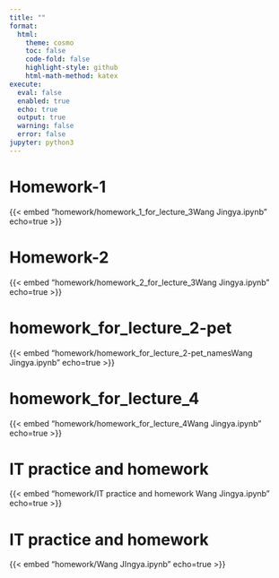 ---
title: ""
format:
  html:
    theme: cosmo
    toc: false
    code-fold: false
    highlight-style: github
    html-math-method: katex
execute:
  eval: false
  enabled: true
  echo: true      
  output: true    
  warning: false  
  error: false    
jupyter: python3
---

# Homework-1
{{< embed "homework/homework_1_for_lecture_3Wang Jingya.ipynb" echo=true >}}

# Homework-2
{{< embed "homework/homework_2_for_lecture_3Wang Jingya.ipynb" echo=true >}}

# homework_for_lecture_2-pet
{{< embed "homework/homework_for_lecture_2-pet_namesWang Jingya.ipynb" echo=true >}}

# homework_for_lecture_4
{{< embed "homework/homework_for_lecture_4Wang Jingya.ipynb" echo=true >}}

# IT practice and homework
{{< embed "homework/IT practice and homework Wang Jingya.ipynb" echo=true >}}

# IT practice and homework
{{< embed "homework/Wang JIngya.ipynb" echo=true >}}

